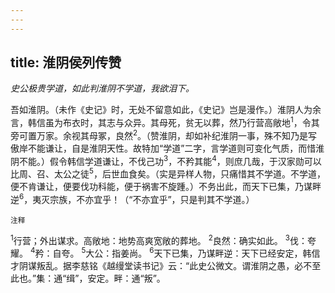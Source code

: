 ```yaml
---
---
---
```

title: 淮阴侯列传赞
---



*史公极贵学道，如此判淮阴不学道，我欲泪下。*

吾如淮阴。（未作《史记》时，无处不留意如此，《史记》岂是漫作。）淮阴人为余言，韩信虽为布衣时，其志与众异。其母死，贫无以葬，然乃行营高敞地<sup>1</sup>，令其旁可置万家。余视其母冢，良然<sup>2</sup>。（赞淮阴，却如补纪淮阴一事，殊不知乃是写傲岸不能谦让，自是淮阴天性。故特加“学道”二字，言学道则可变化气质，而惜淮阴不能。）假令韩信学道谦让，不伐己功<sup>3</sup>，不矜其能<sup>4</sup>，则庶几哉，于汉家勋可以比周、召、太公之徒<sup>5</sup>，后世血食矣。（实是异样人物，只痛惜其不学道。不学道，便不肯谦让，便要伐功科能，便于祸害不旋踵。）不务出此，而天下已集，乃谋畔逆<sup>6</sup>，夷灭宗族，不亦宜乎！（“不亦宜乎”，只是判其不学道。）

<sup>注释</sup>

<sup>1</sup>行营；外出谋求。高敞地：地势高爽宽敞的葬地。
<sup>2</sup>良然：确实如此。
<sup>3</sup>伐：夸耀。
<sup>4</sup>矜：自夸。
<sup>5</sup>大公：指姜尚。
<sup>6</sup>天下已集，乃谋畔逆：天下已经安定，韩信才阴谋叛乱。据李慈铭《越缦堂读书记》云：“此史公微文。谓淮阴之愚，必不至此也。”集：通“缉”，安定。畔：通“叛”。